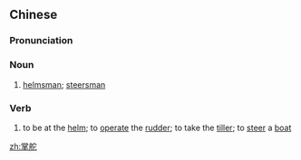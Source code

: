 ==Chinese==
{{zh-forms}}

===Pronunciation===
{{zh-pron
|m=zhǎngduò
|c=zoeng2 to4
|mn=qz:chióng-tǒ/xm:chióng-tō/zz:chiáng-tō
|cat=n,v
}}

===Noun===
{{zh-noun}}

# [[helmsman]]; [[steersman]]

===Verb===
{{zh-verb}}

# to be at the [[helm]]; to [[operate]] the [[rudder]]; to take the [[tiller]]; to [[steer]] a [[boat]]

[[zh:掌舵]]